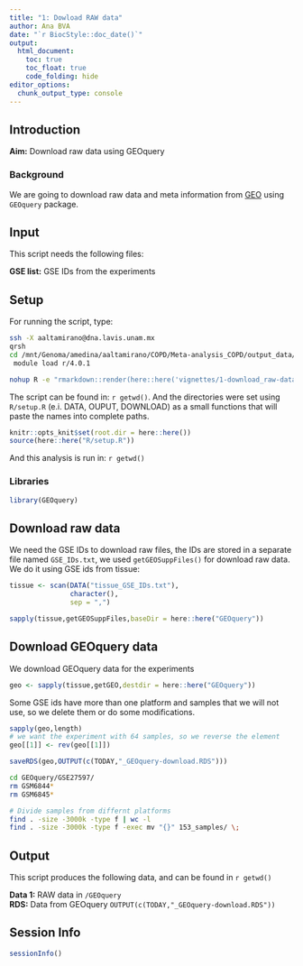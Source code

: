 ```yaml
---
title: "1: Dowload RAW data"
author: Ana BVA
date: "`r BiocStyle::doc_date()`"
output:
  html_document:
    toc: true
    toc_float: true
    code_folding: hide
editor_options: 
  chunk_output_type: console
---
```


## Introduction

<div class="alert alert-info">
  <strong>Aim:</strong> Download raw data using GEOquery
</div>

### Background 

We are going to download raw data and meta information from [GEO](https://www.ncbi.nlm.nih.gov/geo/) using `GEOquery` package.


## Input

This script needs the following files:

<div class="alert alert-warning">
  <strong>GSE list:</strong> GSE IDs from the experiments
</div>


## Setup

For running the script, type:

```bash
ssh -X aaltamirano@dna.lavis.unam.mx
qrsh
cd /mnt/Genoma/amedina/aaltamirano/COPD/Meta-analysis_COPD/output_data/.out
 module load r/4.0.1 

nohup R -e "rmarkdown::render(here::here('vignettes/1-download_raw-data.RMD'))" > 1-download_raw-data.out &
```



The script can be found in: `r getwd() `. And the directories were set using
`R/setup.R` (e.i. DATA, OUPUT, DOWNLOAD) as a small functions that will paste the names into complete paths.

```r
knitr::opts_knit$set(root.dir = here::here())
source(here::here("R/setup.R"))
```

And this analysis is run in: `r getwd() `

### Libraries

```r
library(GEOquery)
```



## Download raw data

We need the GSE IDs to download raw files, the IDs are stored in a separate file named `GSE_IDs.txt`, we used `getGEOSuppFiles()` for download raw data. We do it using GSE ids from tissue:

```r
tissue <- scan(DATA("tissue_GSE_IDs.txt"),
               character(), 
               sep = ",")

sapply(tissue,getGEOSuppFiles,baseDir = here::here("GEOquery"))
```

## Download GEOquery data

We download GEOquery data for the experiments 

```r
geo <- sapply(tissue,getGEO,destdir = here::here("GEOquery"))
```

Some GSE ids have more than one platform and samples that we will not use, so we delete them or do some modifications. 

```r
sapply(geo,length)
# we want the experiment with 64 samples, so we reverse the element
geo[[1]] <- rev(geo[[1]])

saveRDS(geo,OUTPUT(c(TODAY,"_GEOquery-download.RDS")))
```


```bash
cd GEOquery/GSE27597/
rm GSM6844*
rm GSM6845*

# Divide samples from differnt platforms
find . -size -3000k -type f | wc -l
find . -size -3000k -type f -exec mv "{}" 153_samples/ \;

```


## Output

This script produces the following data, and can be found in `r getwd() ` 

<div class="alert alert-success">
  <strong>Data 1:</strong> RAW data in  `/GEOquery`  
  <strong>RDS:</strong> Data from GEOquery `OUTPUT(c(TODAY,"_GEOquery-download.RDS"))` 
</div>

## Session Info

```r
sessionInfo()
```





